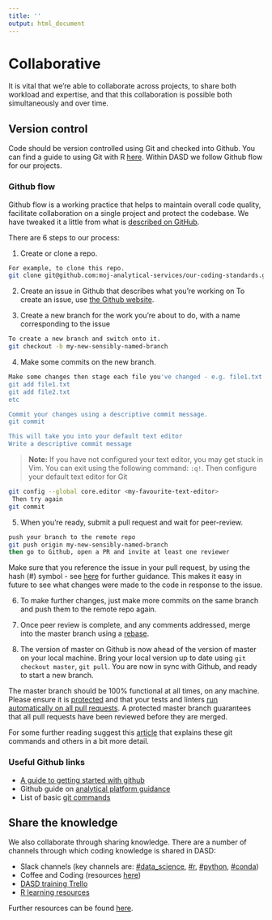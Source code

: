 ```yaml
---
title: ''
output: html_document
---
```


# Collaborative {#collaborate}

It is vital that we're able to collaborate across projects, to share both workload and expertise, and that this collaboration is possible both simultaneously and over time.

## Version control {#versioncontrol}
Code should be version controlled using Git and checked into Github.
You can find a guide to using Git with R [here](http://happygitwithr.com/). Within DASD we follow Github flow for our projects. 

### Github flow{-#flow}  

Github flow is a working practice that helps to maintain overall code quality, facilitate collaboration on a single project  and protect the codebase. We have tweaked it a little from what is [described on GitHub][231].

There are 6 steps to our process:  

1. Create or clone a repo.
```sh
For example, to clone this repo.
git clone git@github.com:moj-analytical-services/our-coding-standards.git
```

2. Create an issue in Github that describes what you're working on
To create an issue, use [the Github website](https://guides.github.com/features/issues/).

3. Create a new branch for the work you're about to do, with a name corresponding to the issue
```sh
To create a new branch and switch onto it.
git checkout -b my-new-sensibly-named-branch
```

4. Make some commits on the new branch.
```sh
Make some changes then stage each file you've changed - e.g. file1.txt and file2.txt.
git add file1.txt
git add file2.txt
etc

Commit your changes using a descriptive commit message.
git commit

This will take you into your default text editor
Write a descriptive commit message
```
>**Note:**
>If you have not configured your text editor, you may get stuck in Vim. You can exit using the following command: `:q!`. Then configure your default text editor for Git

```sh
git config --global core.editor <my-favourite-text-editor>
 Then try again
git commit
```

5. When you're ready, submit a pull request and wait for peer-review.
```sh
push your branch to the remote repo
git push origin my-new-sensibly-named-branch
then go to Github, open a PR and invite at least one reviewer
```

Make sure that you reference the issue in your pull request, by using the hash (#) symbol - see [here](https://help.github.com/articles/autolinked-references-and-urls/) for further guidance.  This makes it easy in future to see what changes were made to the code in response to the issue.

6. To make further changes, just make more commits on the same branch and push them to the remote repo again.

7. Once peer review is complete, and any comments addressed, merge into the master branch using a [rebase](https://github.com/blog/2243-rebase-and-merge-pull-requests).

8. The version of master on Github is now ahead of the version of master on your local machine.  Bring your local version up to date using `git checkout master`, `git pull`.  You are now in sync with Github, and ready to start a new branch.

The master branch should be 100% functional at all times, on any machine.  Please ensure it is [protected](https://help.github.com/articles/about-protected-branches/) and that your tests and linters [run automatically on all pull requests](https://help.github.com/en/actions/automating-your-workflow-with-github-actions).  A protected master branch guarantees that all pull requests have been reviewed before they are merged.

For some further reading suggest this [article][232] that explains these git commands and others in a bit more detail.

[231]: https://guides.github.com/introduction/flow/
[232]: https://gist.github.com/blackfalcon/8428401
[233]:https://jennybc.github.io/2014-05-12-ubc/ubc-r/session2.4_github.html
[234]:https://user-guidance.services.alpha.mojanalytics.xyz/github.html#creating-your-project-repo-on-github
[235]:https://guides.github.com/introduction/git-handbook/

### Useful Github links {-#gitlink}

* [A guide to getting started with github][233]  
* Github guide on [analytical platform guidance][234]  
* List of basic [git commands][235] 

## Share the knowledge {#knowledge}

We also collaborate through sharing knowledge. There are a number of channels through which coding knowledge is shared in DASD:  

* Slack channels (key channels are: [#data_science][236], [#r][237], [#python][238], [#conda][2312])  
* Coffee and Coding (resources [here][239])  
* [DASD training Trello][2310]  
* [R learning resources][2311]

Further resources can be found [here](#ksresources).

[236]: https://app.slack.com/client/T1PU1AP6D/C1Z8Q18LS
[237]: https://app.slack.com/client/T1PU1AP6D/C1PUCG719
[238]: https://app.slack.com/client/T1PU1AP6D/C1Q09V86S
[239]: https://github.com/moj-analytical-services/Coffee-and-Coding
[2310]: https://trello.com/b/zAwm6sCc/dasd-training
[2311]: https://docs.google.com/document/d/1R4hBMf26T9HEnCdVz56PpZhwiCv5RhberYL3BxOSKsA/edit
[2312]: https://app.slack.com/client/T1PU1AP6D/CSP8603CK